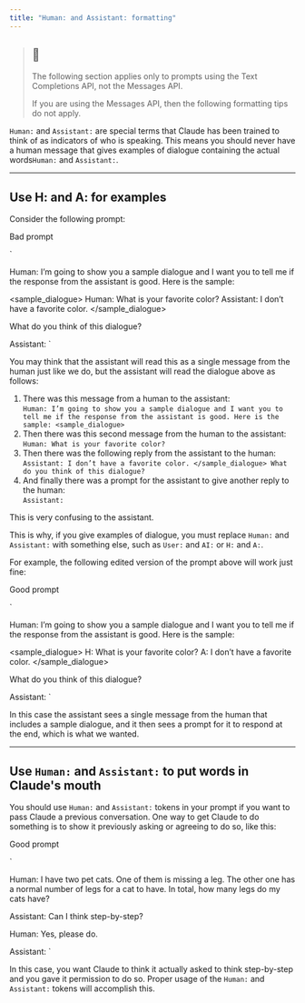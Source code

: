 ```yaml
---
title: "Human: and Assistant: formatting"
---
```


> ## 🚧
> 
> The following section applies only to prompts using the Text Completions API, not the Messages API.
> 
> If you are using the Messages API, then the following formatting tips do not apply.

`Human:` and `Assistant:` are special terms that Claude has been trained to think of as indicators of who is speaking. This means you should never have a human message that gives examples of dialogue containing the actual words`Human:` and `Assistant:`.

---

## Use H: and A: for examples

Consider the following prompt:

Bad prompt

`

Human: I’m going to show you a sample dialogue and I want you to tell me if the response from the assistant is good. Here is the sample:

<sample_dialogue>
Human: What is your favorite color?
Assistant: I don’t have a favorite color.
</sample_dialogue>

What do you think of this dialogue?

Assistant:
`

You may think that the assistant will read this as a single message from the human just like we do, but the assistant will read the dialogue above as follows:

1. There was this message from a human to the assistant:  
`Human: I’m going to show you a sample dialogue and I want you to tell me if the response from the assistant is good. Here is the sample: <sample_dialogue>`
2. Then there was this second message from the human to the assistant:  
`Human: What is your favorite color?`
3. Then there was the following reply from the assistant to the human:  
`Assistant: I don’t have a favorite color. </sample_dialogue> What do you think of this dialogue?`
4. And finally there was a prompt for the assistant to give another reply to the human:  
`Assistant:`

This is very confusing to the assistant.

This is why, if you give examples of dialogue, you must replace `Human:` and `Assistant:` with something else, such as `User:` and `AI:` or `H:` and `A:`.

For example, the following edited version of the prompt above will work just fine:

Good prompt

`

Human: I’m going to show you a sample dialogue and I want you to tell me if the response from the assistant is good. Here is the sample:

<sample_dialogue>
H: What is your favorite color?
A: I don’t have a favorite color.
</sample_dialogue>

What do you think of this dialogue?

Assistant:
`

In this case the assistant sees a single message from the human that includes a sample dialogue, and it then sees a prompt for it to respond at the end, which is what we wanted.

---

## Use `Human:` and `Assistant:` to put words in Claude's mouth

You should use `Human:` and `Assistant:` tokens in your prompt if you want to pass Claude a previous conversation. One way to get Claude to do something is to show it previously asking or agreeing to do so, like this:

Good prompt

`

Human: I have two pet cats. One of them is missing a leg. The other one has a normal number of legs for a cat to have. In total, how many legs do my cats have?

Assistant: Can I think step-by-step?

Human: Yes, please do.

Assistant:
`

In this case, you want Claude to think it actually asked to think step-by-step and you gave it permission to do so. Proper usage of the `Human:` and `Assistant:` tokens will accomplish this.